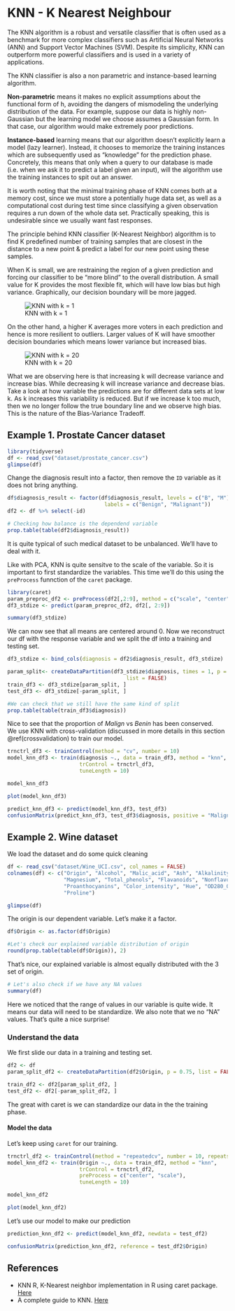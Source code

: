 # KNN - K Nearest Neighbour {#knnchapter}

The KNN algorithm is a robust and versatile classifier that is often used as a benchmark for more complex classifiers such as Artificial Neural Networks (ANN) and Support Vector Machines (SVM). Despite its simplicity, KNN can outperform more powerful classifiers and is used in a variety of applications.  

The KNN classifier is also a non parametric and instance-based learning algorithm.

**Non-parametric** means it makes no explicit assumptions about the functional form of h, avoiding the dangers of mismodeling the underlying distribution of the data. For example, suppose our data is highly non-Gaussian but the learning model we choose assumes a Gaussian form. In that case, our algorithm would make extremely poor predictions.  

**Instance-based** learning means that our algorithm doesn’t explicitly learn a model (lazy learner). Instead, it chooses to memorize the training instances which are subsequently used as “knowledge” for the prediction phase. Concretely, this means that only when a query to our database is made (i.e. when we ask it to predict a label given an input), will the algorithm use the training instances to spit out an answer.

It is worth noting that the minimal training phase of KNN comes both at a memory cost, since we must store a potentially huge data set, as well as a computational cost during test time since classifying a given observation requires a run down of the whole data set. Practically speaking, this is undesirable since we usually want fast responses.

The principle behind KNN classifier (K-Nearest Neighbor) algorithm is to find K predefined number of training samples that are closest in the distance to a new point & predict a label for our new point using these samples.

When K is small, we are restraining the region of a given prediction and forcing our classifier to be “more blind” to the overall distribution. A small value for K provides the most flexible fit, which will have low bias but high variance. Graphically, our decision boundary will be more jagged.

![KNN with k = 1](otherpics/knn01.png)

On the other hand, a higher K averages more voters in each prediction and hence is more resilient to outliers. Larger values of K will have smoother decision boundaries which means lower variance but increased bias.

![KNN with k = 20](otherpics/knn20.png)

What we are observing here is that increasing k will decrease variance and increase bias. While decreasing k will increase variance and decrease bias. Take a look at how variable the predictions are for different data sets at low k. As k increases this variability is reduced. But if we increase k too much, then we no longer follow the true boundary line and we observe high bias. This is the nature of the Bias-Variance Tradeoff.  

## Example 1.  Prostate Cancer dataset  
\index{Prostate cancer dataset}

```r
library(tidyverse)
df <- read_csv("dataset/prostate_cancer.csv")
glimpse(df)
```

Change the diagnosis result into a factor, then remove the `ID` variable as it does not bring anything. 
```r
df$diagnosis_result <- factor(df$diagnosis_result, levels = c("B", "M"), 
                               labels = c("Benign", "Malignant"))
df2 <- df %>% select(-id)

# Checking how balance is the dependend variable 
prop.table(table(df2$diagnosis_result))
```

It is quite typical of such medical dataset to be unbalanced.  We'll have to deal with it.  

Like with PCA, KNN is quite sensitve to the scale of the variable.  So it is important to first standardize the variables. This time we'll do this using the `preProcess` funnction of the `caret` package.  
\index{Normalisation}
\index{caret}
```r
library(caret)
param_preproc_df2 <- preProcess(df2[,2:9], method = c("scale", "center"))
df3_stdize <- predict(param_preproc_df2, df2[, 2:9])

summary(df3_stdize)
```

We can now see that all means are centered around 0.  Now we reconstruct our df with the response variable and we split the df into a training and testing set.  
\index{Splitting dataset}
```r
df3_stdize <- bind_cols(diagnosis = df2$diagnosis_result, df3_stdize)

param_split<- createDataPartition(df3_stdize$diagnosis, times = 1, p = 0.8, 
                                      list = FALSE)
train_df3 <- df3_stdize[param_split, ]
test_df3 <- df3_stdize[-param_split, ]

#We can check that we still have the same kind of split
prop.table(table(train_df3$diagnosis))
```

Nice to see that the proportion of *Malign* vs *Benin* has been conserved.  
\index{KNN}
\index{Cross validation}
We use KNN with cross-validation (discussed in more details in this section \@ref(crossvalidation) to train our model.  
```r
trnctrl_df3 <- trainControl(method = "cv", number = 10)
model_knn_df3 <- train(diagnosis ~., data = train_df3, method = "knn", 
                       trControl = trnctrl_df3, 
                       tuneLength = 10)

model_knn_df3
```

\index{KNN model}
```r
plot(model_knn_df3)
```

```r
predict_knn_df3 <- predict(model_knn_df3, test_df3)
confusionMatrix(predict_knn_df3, test_df3$diagnosis, positive = "Malignant")
```

## Example 2.  Wine dataset  
\index{Wine Quality dataset}
We load the dataset and do some quick cleaning  
```r
df <- read_csv("dataset/Wine_UCI.csv", col_names = FALSE)
colnames(df) <- c("Origin", "Alcohol", "Malic_acid", "Ash", "Alkalinity_of_ash", 
                  "Magnesium", "Total_phenols", "Flavanoids", "Nonflavonoids_phenols", 
                  "Proanthocyanins", "Color_intensity", "Hue", "OD280_OD315_diluted_wines", 
                  "Proline")

glimpse(df)
```

The origin is our dependent variable.  Let's make it a factor. 
```r
df$Origin <- as.factor(df$Origin)

#Let's check our explained variable distribution of origin
round(prop.table(table(df$Origin)), 2)
```
That's nice, our explained variable is almost equally distributed with the 3 set of origin.  

```r
# Let's also check if we have any NA values
summary(df)
```
Here we noticed that the range of values in our variable is quite wide.  It means our data will need to be standardize. We also note that we no "NA" values.  That's quite a nice surprise!

### Understand the data  
We first slide our data in a training and testing set.  
```r
df2 <- df
param_split_df2 <- createDataPartition(df2$Origin, p = 0.75, list = FALSE)

train_df2 <- df2[param_split_df2, ]
test_df2 <- df2[-param_split_df2, ]
```

The great with caret is we can standardize our data in the the training phase.  

#### Model the data  
Let's keep using `caret` for our training.  
\index{KNN}
```r
trnctrl_df2 <- trainControl(method = "repeatedcv", number = 10, repeats = 3)
model_knn_df2 <- train(Origin ~., data = train_df2, method = "knn", 
                       trControl = trnctrl_df2, 
                       preProcess = c("center", "scale"),  
                       tuneLength = 10)

```

\index{KNN model}
```r
model_knn_df2

plot(model_knn_df2)
```

Let's use our model to make our prediction
```r
prediction_knn_df2 <- predict(model_knn_df2, newdata = test_df2)

confusionMatrix(prediction_knn_df2, reference = test_df2$Origin)
```


## References  

* KNN R, K-Nearest neighbor implementation in R using caret package. [Here](http://dataaspirant.com/2017/01/09/knn-implementation-r-using-caret-package/)
* A complete guide to KNN.  [Here](https://kevinzakka.github.io/2016/07/13/k-nearest-neighbor/)